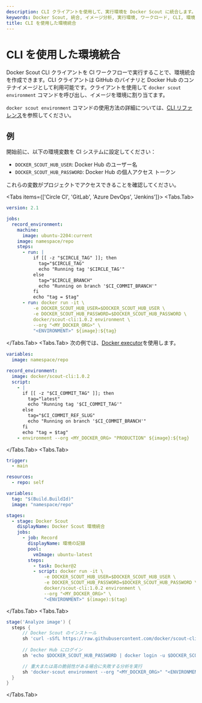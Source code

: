 ```yaml
---
description: CLI クライアントを使用して、実行環境を Docker Scout に統合します。
keywords: Docker Scout, 統合, イメージ分析, 実行環境, ワークロード, CLI, 環境
title: CLI を使用した環境統合
---
```



# CLI を使用した環境統合

Docker Scout CLI クライアントを CI ワークフローで実行することで、環境統合を作成できます。CLI クライアントは GitHub のバイナリと Docker Hub のコンテナイメージとして利用可能です。クライアントを使用して `docker scout environment` コマンドを呼び出し、イメージを環境に割り当てます。

`docker scout environment` コマンドの使用方法の詳細については、[CLI リファレンス](https://chatgpt.com/reference/cli/docker/scout/environment.md)を参照してください。

## 例

開始前に、以下の環境変数を CI システムに設定してください：

- `DOCKER_SCOUT_HUB_USER`: Docker Hub のユーザー名
- `DOCKER_SCOUT_HUB_PASSWORD`: Docker Hub の個人アクセス トークン

これらの変数がプロジェクトでアクセスできることを確認してください。

<Tabs items={['Circle CI', 'GitLab', 'Azure DevOps', 'Jenkins']}>
  <Tabs.Tab>
  ```yaml
  version: 2.1

  jobs:
    record_environment:
      machine:
        image: ubuntu-2204:current
      image: namespace/repo
      steps:
        - run: |
            if [[ -z "$CIRCLE_TAG" ]]; then
              tag="$CIRCLE_TAG"
              echo "Running tag '$CIRCLE_TAG'"
            else
              tag="$CIRCLE_BRANCH"
              echo "Running on branch '$CI_COMMIT_BRANCH'"
            fi    
            echo "tag = $tag"
        - run: docker run -it \
            -e DOCKER_SCOUT_HUB_USER=$DOCKER_SCOUT_HUB_USER \
            -e DOCKER_SCOUT_HUB_PASSWORD=$DOCKER_SCOUT_HUB_PASSWORD \
            docker/scout-cli:1.0.2 environment \
            --org "<MY_DOCKER_ORG>" \
            "<ENVIRONMENT>" ${image}:${tag}
  ```
  </Tabs.Tab>
  <Tabs.Tab>
  次の例では、[Docker executor](https://docs.gitlab.com/runner/executors/docker.html)を使用します。

  ```yaml
  variables:
    image: namespace/repo

  record_environment:
    image: docker/scout-cli:1.0.2
    script:
      - |
        if [[ -z "$CI_COMMIT_TAG" ]]; then
          tag="latest"
          echo "Running tag '$CI_COMMIT_TAG'"
        else
          tag="$CI_COMMIT_REF_SLUG"
          echo "Running on branch '$CI_COMMIT_BRANCH'"
        fi    
        echo "tag = $tag"
      - environment --org <MY_DOCKER_ORG> "PRODUCTION" ${image}:${tag}
  ```
  </Tabs.Tab>
  <Tabs.Tab>
  ```yaml
  trigger:
    - main

  resources:
    - repo: self

  variables:
    tag: "$(Build.BuildId)"
    image: "namespace/repo"

  stages:
    - stage: Docker Scout
      displayName: Docker Scout 環境統合
      jobs:
        - job: Record
          displayName: 環境の記録
          pool:
            vmImage: ubuntu-latest
          steps:
            - task: Docker@2
            - script: docker run -it \
                -e DOCKER_SCOUT_HUB_USER=$DOCKER_SCOUT_HUB_USER \
                -e DOCKER_SCOUT_HUB_PASSWORD=$DOCKER_SCOUT_HUB_PASSWORD \
                docker/scout-cli:1.0.2 environment \
                --org "<MY_DOCKER_ORG>" \
                "<ENVIRONMENT>" $(image):$(tag)
  ```
  </Tabs.Tab>
  <Tabs.Tab>
  ```groovy
  stage('Analyze image') {
    steps {
        // Docker Scout のインストール
        sh 'curl -sSfL https://raw.githubusercontent.com/docker/scout-cli/main/install.sh | sh -s -- -b /usr/local/bin'
        
        // Docker Hub にログイン
        sh 'echo $DOCKER_SCOUT_HUB_PASSWORD | docker login -u $DOCKER_SCOUT_HUB_USER --password-stdin'

        // 重大または高の脆弱性がある場合に失敗する分析を実行
        sh 'docker-scout environment --org "<MY_DOCKER_ORG>" "<ENVIRONMENT>" $IMAGE_TAG'
    }
  }
  ```
  </Tabs.Tab>
</Tabs>
